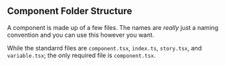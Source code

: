 
<Meta title="Documentation" />

## Component Folder Structure

A component is made up of a few files. The names are *really* just a naming convention and you can use this however you want.

While the standarrd files are `component.tsx`, `index.ts`, `story.tsx`, and `variable.tsx`; the only required file is `component.tsx`.
